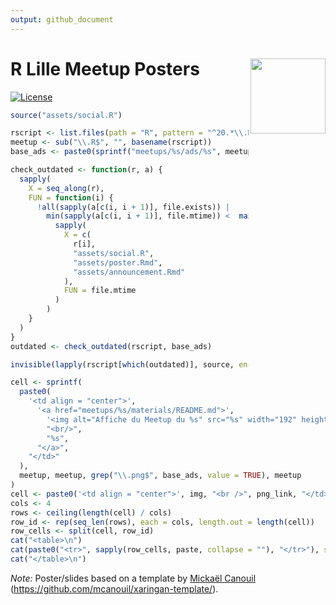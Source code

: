 ```yaml
---
output: github_document
---
```


# R Lille Meetup Posters <a href="https://github.com/RLille/"><img src="https://avatars1.githubusercontent.com/u/60702180" align="right" width="120" /></a>

<!-- badges: start -->
[![License](https://img.shields.io/github/license/RLille/meetup-poster)](LICENSE)
<!-- badges: end -->

```r
source("assets/social.R")

rscript <- list.files(path = "R", pattern = "^20.*\\.R$", full.names = TRUE)
meetup <- sub("\\.R$", "", basename(rscript))
base_ads <- paste0(sprintf("meetups/%s/ads/%s", meetup, meetup), c(".png", ".md"))

check_outdated <- function(r, a) {
  sapply(
    X = seq_along(r),
    FUN = function(i) {
      !all(sapply(a[c(i, i + 1)], file.exists)) |
        min(sapply(a[c(i, i + 1)], file.mtime)) <  max(
          sapply(
            X = c(
              r[i],
              "assets/social.R",
              "assets/poster.Rmd",
              "assets/announcement.Rmd"
            ),
            FUN = file.mtime
          )
        )
    }
  )
}
outdated <- check_outdated(rscript, base_ads)

invisible(lapply(rscript[which(outdated)], source, encoding = "UTF-8"))
```

```r
cell <- sprintf(
  paste0(
    '<td align = "center">',
      '<a href="meetups/%s/materials/README.md">',
        '<img alt="Affiche du Meetup du %s" src="%s" width="192" height="108" />',
        "<br/>",
        "%s",
      "</a>",
    "</td>"
  ),
  meetup, meetup, grep("\\.png$", base_ads, value = TRUE), meetup
)
cell <- paste0('<td align = "center">', img, "<br />", png_link, "</td>")
cols <- 4
rows <- ceiling(length(cell) / cols)
row_id <- rep(seq_len(rows), each = cols, length.out = length(cell))
row_cells <- split(cell, row_id)
cat("<table>\n")
cat(paste0("<tr>", sapply(row_cells, paste, collapse = ""), "</tr>"), sep = "")
cat("</table>\n")
```

*Note:* Poster/slides based on a template
by [Mickaël Canouil](https://mickael.canouil.fr/)
(<https://github.com/mcanouil/xaringan-template/>).
